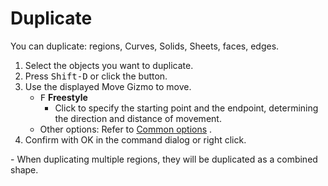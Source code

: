 

# Duplicate

<Reference shortcut="Shift-D" command="Duplicate" button="Left of Command Bar" />

You can duplicate: regions, Curves, Solids, Sheets, faces, edges.

1. Select the objects you want to duplicate.
2. Press <kbd>Shift-D</kbd> or click the button.
3. Use the displayed Move Gizmo to move.
   - <kbd>F</kbd> **Freestyle**
      - Click to specify the starting point and the endpoint, determining the direction and distance of movement.
   - Other options: Refer to [Common options](common-options) .
4. Confirm with OK in the command dialog or right click.

<Callout type="info">
   - When duplicating multiple regions, they will be duplicated as a combined shape.
</Callout>